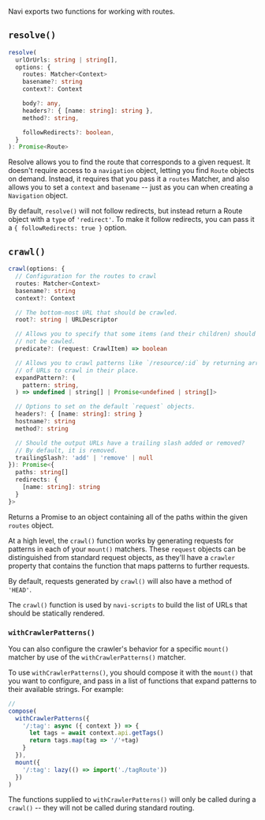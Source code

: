 
Navi exports two functions for working with routes.

## `resolve()`

```typescript
resolve(
  urlOrUrls: string | string[],
  options: {
    routes: Matcher<Context>
    basename?: string
    context?: Context

    body?: any,
    headers?: { [name: string]: string },
    method?: string,

    followRedirects?: boolean,
  }
): Promise<Route>
```

Resolve allows you to find the route that corresponds to a given request. It doesn't require access to a `navigation` object, letting you find `Route` objects on demand. Instead, it requires that you pass it a `routes` Matcher, and also allows you to set a `context` and `basename` -- just as you can when creating a `Navigation` object.

By default, `resolve()` will not follow redirects, but instead return a Route object with a `type` of `'redirect'`. To make it follow redirects, you can pass it a `{ followRedirects: true }` option.

## `crawl()`

```typescript
crawl(options: {
  // Configuration for the routes to crawl
  routes: Matcher<Context>
  basename?: string
  context?: Context

  // The bottom-most URL that should be crawled.
  root?: string | URLDescriptor

  // Allows you to specify that some items (and their children) should
  // not be cawled.
  predicate?: (request: CrawlItem) => boolean

  // Allows you to crawl patterns like `/resource/:id` by returning array
  // of URLs to crawl in their place.
  expandPattern?: (
    pattern: string,
  ) => undefined | string[] | Promise<undefined | string[]>

  // Options to set on the default `request` objects.
  headers?: { [name: string]: string }
  hostname?: string
  method?: string

  // Should the output URLs have a trailing slash added or removed?
  // By default, it is removed.
  trailingSlash?: 'add' | 'remove' | null
}): Promise<{
  paths: string[]
  redirects: {
    [name: string]: string
  }
}>
```

Returns a Promise to an object containing all of the paths within the given `routes` object.

At a high level, the `crawl()` function works by generating requests for patterns in each of your `mount()` matchers. These `request` objects can be distinguished from standard request objects, as they'll have a `crawler` property that contains the function that maps patterns to further requests.

By default, requests generated by `crawl()` will also have a method of `'HEAD'`.

The `crawl()` function is used by `navi-scripts` to build the list of URLs that should be statically rendered.


### `withCrawlerPatterns()`

You can also configure the crawler's behavior for a specific `mount()` matcher by use of the `withCrawlerPatterns()` matcher.

To use `withCrawlerPatterns()`, you should compose it with the `mount()` that you want to configure, and pass in a list of functions that expand patterns to their available strings. For example:

```js
// 
compose(
  withCrawlerPatterns({
    '/:tag': async ({ context }) => {
      let tags = await context.api.getTags()
      return tags.map(tag => '/'+tag)
    }
  }),
  mount({
    '/:tag': lazy(() => import('./tagRoute'))
  })
)
```

The functions supplied to `withCrawlerPatterns()` will only be called during a `crawl()` -- they will not be called during standard routing.
